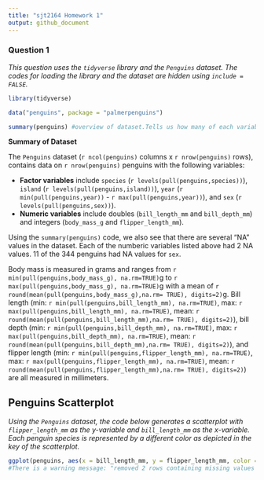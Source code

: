 ```yaml
---
title: "sjt2164 Homework 1"
output: github_document
---
```


### Question 1

_This question uses the `tidyverse` library and the `Penguins` dataset. The codes for loading the library and the dataset are hidden using `include = FALSE`._

```r
library(tidyverse)
```

```r
data("penguins", package = "palmerpenguins")
```

```r
summary(penguins) #overview of dataset.Tells us how many of each variable contains "NA".
```

**Summary of Dataset**

The `Penguins` dataset (`r ncol(penguins)` columns x `r nrow(penguins)` rows), contains data on `r nrow(penguins)` penguins with the following variables:

* **Factor variables** include `species` (`r levels(pull(penguins,species))`), `island` (`r levels(pull(penguins,island))`), `year` (`r min(pull(penguins,year))` - `r max(pull(penguins,year))`), and `sex` (`r levels(pull(penguins,sex))`). 
* **Numeric variables** include doubles (`bill_length_mm` and `bill_depth_mm`) and integers (`body_mass_g` and `flipper_length_mm`). 

Using the `summary(penguins)` code, we also see that there are several "NA" values in the dataset. Each of the numberic variables listed above had 2 NA values. 11 of the 344 penguins had NA values for `sex`.

Body mass is measured in grams and ranges from `r min(pull(penguins,body_mass_g), na.rm=TRUE)`g to `r max(pull(penguins,body_mass_g), na.rm=TRUE)`g with a mean of `r round(mean(pull(penguins,body_mass_g),na.rm= TRUE), digits=2)`g. Bill length (min: `r min(pull(penguins,bill_length_mm), na.rm=TRUE)`, max: `r max(pull(penguins,bill_length_mm), na.rm=TRUE)`, mean: `r round(mean(pull(penguins,bill_length_mm),na.rm= TRUE), digits=2)`), bill depth (min: `r min(pull(penguins,bill_depth_mm), na.rm=TRUE)`, max: `r max(pull(penguins,bill_depth_mm), na.rm=TRUE)`, mean: `r round(mean(pull(penguins,bill_depth_mm),na.rm= TRUE), digits=2)`), and flipper length (min: `r min(pull(penguins,flipper_length_mm), na.rm=TRUE)`, max: `r max(pull(penguins,flipper_length_mm), na.rm=TRUE)`, mean: `r round(mean(pull(penguins,flipper_length_mm),na.rm= TRUE), digits=2)`) are all measured in millimeters.

## Penguins Scatterplot

_Using the `Penguins` dataset, the code below generates a scatterplot with `flipper_length_mm` as the y-variable and `bill_length_mm` as the x-variable. Each penguin species is represented by a different color as depicted in the key of the scatterplot._

```r
ggplot(penguins, aes(x = bill_length_mm, y = flipper_length_mm, color = species)) + geom_point()
#There is a warning message: "removed 2 rows containing missing values or values outside the scale range (`geom_point()`).
```
